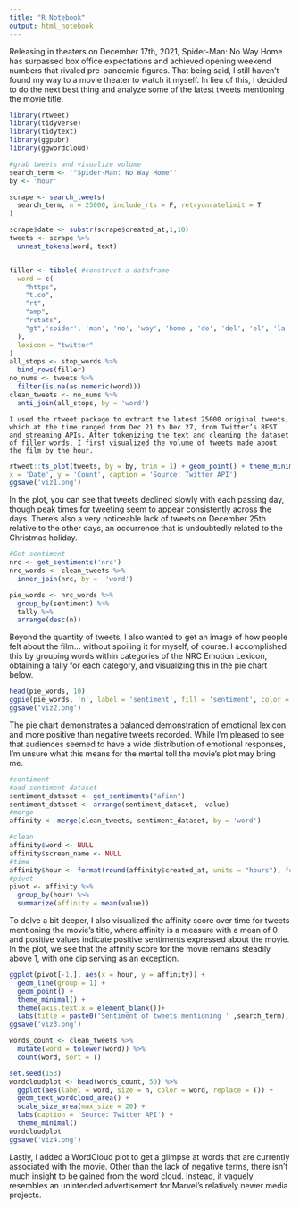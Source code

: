 ```yaml
---
title: "R Notebook"
output: html_notebook
---
```


  Releasing in theaters on December 17th, 2021, Spider-Man: No Way Home has surpassed box office expectations and achieved opening weekend numbers that rivaled pre-pandemic figures. That being said, I still haven’t found my way to a movie theater to watch it myself. In lieu of this, I decided to do the next best thing and analyze some of the latest tweets mentioning the movie title.

```r
library(rtweet)
library(tidyverse)
library(tidytext)
library(ggpubr)
library(ggwordcloud)

#grab tweets and visualize volume
search_term <- '"Spider-Man: No Way Home"'
by <- 'hour'

scrape <- search_tweets(
  search_term, n = 25000, include_rts = F, retryonratelimit = T
)
```
```r
scrape$date <- substr(scrape$created_at,1,10)
tweets <- scrape %>%
  unnest_tokens(word, text)


filler <- tibble( #construct a dataframe
  word = c(
    "https",
    "t.co",
    "rt",
    "amp",
    "rstats",
    "gt",'spider', 'man', 'no', 'way', 'home', 'de', 'del', 'el', 'la', 'es', 'los', 'se', 'por', 'con', 'le', 'en'
  ),
  lexicon = "twitter"
)
all_stops <- stop_words %>%
  bind_rows(filler)
no_nums <- tweets %>%
  filter(is.na(as.numeric(word)))
clean_tweets <- no_nums %>%
  anti_join(all_stops, by = 'word')
```

	I used the rtweet package to extract the latest 25000 original tweets, which at the time ranged from Dec 21 to Dec 27, from Twitter’s REST and streaming APIs. After tokenizing the text and cleaning the dataset of filler words, I first visualized the volume of tweets made about the film by the hour.
```r
rtweet::ts_plot(tweets, by = by, trim = 1) + geom_point() + theme_minimal() + labs(title = paste0('Tweets mentioning ',search_term,' by ',by), subtitle = '9 AM Dec 21 to 10 PM Dec 27',
x = 'Date', y = 'Count', caption = 'Source: Twitter API')
ggsave('viz1.png')
```

In the plot, you can see that tweets declined slowly with each passing day, though peak times for tweeting seem to appear consistently across the days. There’s also a very noticeable lack of tweets on December 25th relative to the other days, an occurrence that is undoubtedly related to the Christmas holiday.
```r
#Get sentiment
nrc <- get_sentiments('nrc')
nrc_words <- clean_tweets %>%
  inner_join(nrc, by =  'word')

pie_words <- nrc_words %>%
  group_by(sentiment) %>%
  tally %>%
  arrange(desc(n))
```

Beyond the quantity of tweets, I also wanted to get an image of how people felt about the film... without spoiling it for myself, of course. I accomplished this by grouping words within categories of the NRC Emotion Lexicon, obtaining a tally for each category, and visualizing this in the pie chart below.
```r
head(pie_words, 10)
ggpie(pie_words, 'n', label = 'sentiment', fill = 'sentiment', color = 'white', palette = 'Spectral')
ggsave('viz2.png')
```

The pie chart demonstrates a balanced demonstration of emotional lexicon and more positive than negative tweets recorded. While I’m pleased to see that audiences seemed to have a wide distribution of emotional responses, I’m unsure what this means for the mental toll the movie’s plot may bring me.

```r
#sentiment
#add sentiment dataset
sentiment_dataset <- get_sentiments("afinn")
sentiment_dataset <- arrange(sentiment_dataset, -value)
#merge
affinity <- merge(clean_tweets, sentiment_dataset, by = 'word')

#clean
affinity$word <- NULL
affinity$screen_name <- NULL
#time
affinity$hour <- format(round(affinity$created_at, units = "hours"), format = "%d:%H:%M")
#pivot
pivot <- affinity %>%
  group_by(hour) %>%
  summarize(affinity = mean(value))
```

To delve a bit deeper, I also visualized the affinity score over time for tweets mentioning the movie’s title, where affinity is a measure with a mean of 0 and positive values indicate positive sentiments expressed about the movie. In the plot, we see that the affinity score for the movie remains steadily above 1, with one dip serving as an exception.
```r
ggplot(pivot[-1,], aes(x = hour, y = affinity)) +
  geom_line(group = 1) +
  geom_point() +
  theme_minimal() +
  theme(axis.text.x = element_blank())+
  labs(title = paste0('Sentiment of tweets mentioning ' ,search_term), subtitle = '9 AM Dec 21 to 10 PM Dec 27', x = 'Time', y = 'Affinity', caption = 'Source: Twitter API')
ggsave('viz3.png')
```

```r
words_count <- clean_tweets %>%
  mutate(word = tolower(word)) %>%
  count(word, sort = T)
```


```r
set.seed(153)
wordcloudplot <- head(words_count, 50) %>%
  ggplot(aes(label = word, size = n, color = word, replace = T)) +
  geom_text_wordcloud_area() +
  scale_size_area(max_size = 20) +
  labs(caption = 'Source: Twitter API') +
  theme_minimal()
wordcloudplot
ggsave('viz4.png')
```
Lastly, I added a WordCloud plot to get a glimpse at words that are currently associated with the movie. Other than the lack of negative terms, there isn’t much insight to be gained from the word cloud. Instead, it vaguely resembles an unintended advertisement for Marvel’s relatively newer media projects.




